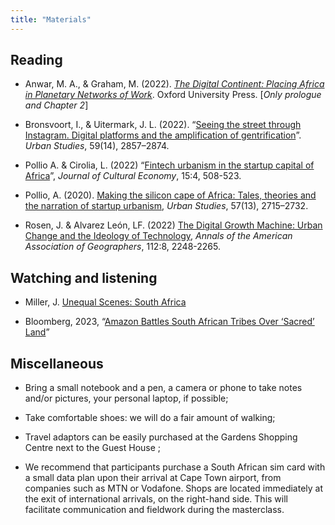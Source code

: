 ---
title: "Materials"
---

## Reading

- Anwar, M. A., & Graham, M. (2022). *[The Digital Continent: Placing Africa in Planetary Networks of Work](https://library.oapen.org/handle/20.500.12657/52606)*. Oxford University Press. [*Only prologue and Chapter 2*]

- Bronsvoort, I., & Uitermark, J. L. (2022). "[Seeing the street through Instagram. Digital platforms and the amplification of gentrification](https://journals.sagepub.com/doi/full/10.1177/00420980211046539)". *Urban Studies*, 59(14), 2857–2874.


<!-- -  Guermond, V. (2022) "[Whose money? Digital remittances, mobile money and fintech in Ghana](https://www.tandfonline.com/doi/full/10.1080/17530350.2021.2018347?src=recsys), *Journal of Cultural Economy*, 15:4, 436-451. -->

- Pollio A. & Cirolia, L. (2022) "[Fintech urbanism in the startup capital of Africa](https://www.tandfonline.com/doi/full/10.1080/17530350.2022.2058058)", *Journal of Cultural Economy*, 15:4, 508-523.


-  Pollio, A. (2020). [Making the silicon cape of Africa: Tales, theories and the narration of startup urbanism](https://doi.org/10.1177/0042098019884275), *Urban Studies*, 57(13), 2715--2732.

- Rosen, J. & Alvarez León, LF. (2022) [The Digital Growth Machine: Urban Change and the Ideology of Technology](https://www.tandfonline.com/doi/full/10.1080/24694452.2022.2052008), *Annals of the American Association of Geographers*, 112:8, 2248-2265.

## Watching and listening

-   Miller, J. [Unequal Scenes: South Africa](https://unequalscenes.com/south-africa)

- Bloomberg, 2023, "[Amazon Battles South African Tribes Over ‘Sacred’ Land](https://www.bloomberg.com/news/videos/2022-12-15/amazon-battles-south-african-tribes-over-sacred-land-video)"



## Miscellaneous

-   Bring a small notebook and a pen, a camera or phone to take notes and/or pictures, your personal laptop, if possible;

-   Take comfortable shoes: we will do a fair amount of walking;

-   Travel adaptors can be easily purchased at the Gardens Shopping Centre next to the Guest House ;

-   We recommend that participants purchase a South African sim card with a small data plan upon their arrival at Cape Town airport, from companies such as MTN or Vodafone. Shops are located immediately at the exit of international arrivals, on the right-hand side. This will facilitate communication and fieldwork during the masterclass.
